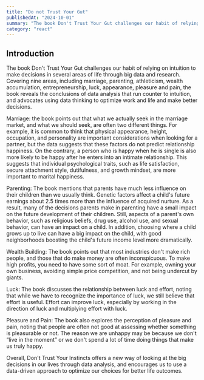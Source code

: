 ```yaml
---
title: "Do not Trust Your Gut"
publishedAt: "2024-10-01"
summary: "The book Don't Trust Your Gut challenges our habit of relying on intuition to make decisions in several areas of life through big data and research. Covering nine areas, including marriage, parenting, athleticism, wealth accumulation, entrepreneurship, luck, appearance, pleasure and pain, the book reveals the conclusions of data analysis that run counter to intuition, and advocates using data thinking to optimize work and life and make better decisions."
category: "react"
---
```


## Introduction

The book Don't Trust Your Gut challenges our habit of relying on intuition to make decisions in several areas of life through big data and research. Covering nine areas, including marriage, parenting, athleticism, wealth accumulation, entrepreneurship, luck, appearance, pleasure and pain, the book reveals the conclusions of data analysis that run counter to intuition, and advocates using data thinking to optimize work and life and make better decisions.

Marriage: the book points out that what we actually seek in the marriage market, and what we should seek, are often two different things. For example, it is common to think that physical appearance, height, occupation, and personality are important considerations when looking for a partner, but the data suggests that these factors do not predict relationship happiness. On the contrary, a person who is happy when he is single is also more likely to be happy after he enters into an intimate relationship. This suggests that individual psychological traits, such as life satisfaction, secure attachment style, dutifulness, and growth mindset, are more important to marital happiness.

Parenting: The book mentions that parents have much less influence on their children than we usually think. Genetic factors affect a child's future earnings about 2.5 times more than the influence of acquired nurture. As a result, many of the decisions parents make in parenting have a small impact on the future development of their children. Still, aspects of a parent's own behavior, such as religious beliefs, drug use, alcohol use, and sexual behavior, can have an impact on a child. In addition, choosing where a child grows up to live can have a big impact on the child, with good neighborhoods boosting the child's future income level more dramatically.

Wealth Building: The book points out that most industries don't make rich people, and those that do make money are often inconspicuous. To make high profits, you need to have some sort of moat. For example, owning your own business, avoiding simple price competition, and not being undercut by giants.

Luck: The book discusses the relationship between luck and effort, noting that while we have to recognize the importance of luck, we still believe that effort is useful. Effort can improve luck, especially by working in the direction of luck and multiplying effort with luck.

Pleasure and Pain: The book also explores the perception of pleasure and pain, noting that people are often not good at assessing whether something is pleasurable or not. The reason we are unhappy may be because we don't “live in the moment” or we don't spend a lot of time doing things that make us truly happy.

Overall, Don't Trust Your Instincts offers a new way of looking at the big decisions in our lives through data analysis, and encourages us to use a data-driven approach to optimize our choices for better life outcomes.

